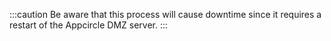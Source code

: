 :::caution
Be aware that this process will cause downtime since it requires a restart of the Appcircle DMZ server.
:::
